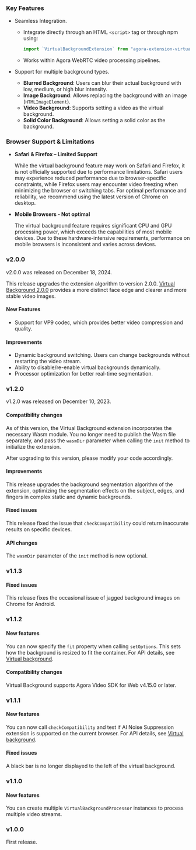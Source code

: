 ### Key Features 

- Seamless Integration.
    - Integrate directly through an HTML `<script>` tag or through npm using:

        ```js
        import `VirtualBackgroundExtension` from "agora-extension-virtual-background" 
        ```
    - Works within Agora WebRTC video processing pipelines.


- Support for multiple background types.
    - **Blurred Background**: Users can blur their actual background with low, medium, or high blur intensity.
    - **Image Background**: Allows replacing the background with an image (`HTMLImageElement`).
    - **Video Background**: Supports setting a video as the virtual background.
    - **Solid Color Background**: Allows setting a solid color as the background.
 
### Browser Support & Limitations

- **Safari & Firefox – Limited Support**

    While the virtual background feature may work on Safari and Firefox, it is not officially supported due to performance limitations. Safari users may experience reduced performance due to browser-specific constraints, while Firefox users may encounter video freezing when minimizing the browser or switching tabs. For optimal performance and reliability, we recommend using the latest version of Chrome on desktop.

- **Mobile Browsers - Not optimal**

    The virtual background feature requires significant CPU and GPU processing power, which exceeds the capabilities of most mobile devices. Due to these hardware-intensive requirements, performance on mobile browsers is inconsistent and varies across devices.

### v2.0.0

v2.0.0 was released on December 18, 2024.

This release upgrades the extension algorithm to version 2.0.0. [Virtual Background 2.0.0](https://www.npmjs.com/package/agora-extension-virtual-background/v/2.0.0) provides a more distinct face edge and clearer and more stable video images.

#### New Features

- Support for VP9 codec, which provides better video compression and quality.

#### Improvements

- Dynamic background switching. Users can change backgrounds without restarting the video stream.
- Ability to disable/re-enable virtual backgrounds dynamically.
- Processor optimization for better real-time segmentation.


### v1.2.0

v1.2.0 was released on December 10, 2023.

#### Compatibility changes

As of this version, the Virtual Background extension incorporates the necessary Wasm module. You no longer need to publish the Wasm file separately, and pass the `wasmDir` parameter when calling the `init` method to initialize the extension.

After upgrading to this version, please modify your code accordingly.

#### Improvements

This release upgrades the background segmentation algorithm of the extension, optimizing the segmentation effects on the subject, edges, and fingers in complex static and dynamic backgrounds.

#### Fixed issues

This release fixed the issue that  `checkCompatibility` could return inaccurate results on specific devices.

#### API changes

The `wasmDir` parameter of the `init` method is now optional.

### v1.1.3

#### Fixed issues

This release fixes the occasional issue of jagged background images on Chrome for Android.

### v1.1.2

#### New features

You can now specify the `fit`  property when calling `setOptions`. This sets how the background is resized to fit the container. For API details, see [Virtual background](/interactive-live-streaming/advanced/virtual-background).

#### Compatibility changes

Virtual Background supports Agora Video SDK for Web v4.15.0 or later.

### v1.1.1

#### New features

You can now call `checkCompatibility` and test if AI Noise Suppression extension is supported on the current browser. For API details, see [Virtual background](/interactive-live-streaming/advanced/virtual-background).

#### Fixed issues

A black bar is no longer displayed to the left of the virtual background.

### v1.1.0

#### New features

You can create multiple `VirtualBackgroundProcessor` instances to process multiple video streams.

### v1.0.0

First release.